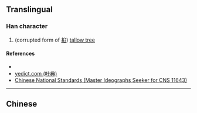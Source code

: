 {{character info/new}}
==Translingual==

===Han character===
{{Han char|rn=75|rad=木|as=18|sn=22|four=|canj=DTOX|ids=⿰木舊}}

# (corrupted form of [[桕]]) [[tallow tree]]

====References====
* {{Han ref|kx=0563.231|hdz=21323.021|uh=6B0D|ud=27405}}
* [http://yedict.com/htm/6B/6B0D.htm yedict.com (叶典)]
* [http://www.cns11643.gov.tw/AIDB/query_general_view.do?page=3&code=6536 Chinese National Standards (Master Ideographs Seeker for CNS 11643)]

----

==Chinese==
{{zh-see|桕|v}}